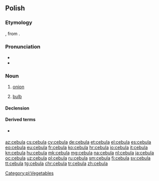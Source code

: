 {{also|cëbùla|čebula}}
==Polish==

===Etymology===
{{bor|pl|LL.|cepulla}}, from {{der|pl|la|cepa}}.

===Pronunciation===
* {{audio|Pl-cebula.ogg|audio|lang=pl}}
* {{IPA|[t͡sɛˈbula]|lang=pl}}

===Noun===
{{pl-noun|f|dim=cebulka}}

# [[onion]]
# {{lb|pl|botany}} [[bulb]]

====Declension====
{{pl-decl-noun-f|cebu|l}}

====Derived terms====
* {{l|pl|cebulowy}} {{qualifier|adjective}}

[[Category:pl:Vegetables]]

[[az:cebula]]
[[cs:cebula]]
[[cy:cebula]]
[[de:cebula]]
[[et:cebula]]
[[el:cebula]]
[[es:cebula]]
[[eo:cebula]]
[[eu:cebula]]
[[fr:cebula]]
[[ko:cebula]]
[[hr:cebula]]
[[io:cebula]]
[[it:cebula]]
[[kn:cebula]]
[[hu:cebula]]
[[mk:cebula]]
[[mg:cebula]]
[[na:cebula]]
[[nl:cebula]]
[[ja:cebula]]
[[oc:cebula]]
[[uz:cebula]]
[[pl:cebula]]
[[ru:cebula]]
[[sm:cebula]]
[[fi:cebula]]
[[sv:cebula]]
[[tt:cebula]]
[[tg:cebula]]
[[chr:cebula]]
[[tr:cebula]]
[[zh:cebula]]